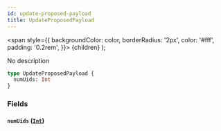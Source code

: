 ```yaml
---
id: update-proposed-payload
title: UpdateProposedPayload
---
```


<span
style={{
      backgroundColor: color,
      borderRadius: '2px',
      color: '#fff',
      padding: '0.2rem',
    }}>
{children}
</span>
);

No description

```graphql
type UpdateProposedPayload {
  numUids: Int
}
```

### Fields

#### `numUids` ([`Int`](/docs/schema/scalars/int))
